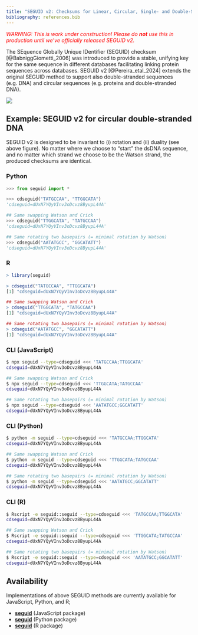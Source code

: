 ```yaml
---
title: "SEGUID v2: Checksums for Linear, Circular, Single- and Double-Stranded Biological Sequences"
bibliography: references.bib
---
```


:::{style="color:red"}
_WARNING: This is work under construction! Please do **not** use this
in production until we've officially released SEGUID v2._
:::

The SEquence Globally Unique IDentifier (SEGUID) checksum
[@BabniggGiometti_2006] was introduced to provide a stable, unifying
key for the same sequence in different databases facilitating linking
protein sequences across databases.  SEGUID v2 [@Pereira_etal_2024]
extends the original SEGUID method to support also double-stranded
sequences (e.g. DNA) and circular sequences (e.g. proteins and
double-stranded DNA).

![](figures/cdseguid.png)


## Example: SEGUID v2 for circular double-stranded DNA

SEGUID v2 is designed to be invariant to (i) rotation and (ii) duality
(see above figure). No matter where we choose to "start" the dsDNA
sequence, and no matter which strand we choose to be the Watson
strand, the produced checksums are identical.

::: {.panel-tabset}

### Python

```python
>>> from seguid import *

>>> cdseguid("TATGCCAA", "TTGGCATA")
'cdseguid=dUxN7YQyVInv3oDcvz8ByupL44A'

## Same swapping Watson and Crick 
>>> cdseguid("TTGGCATA", "TATGCCAA")
'cdseguid=dUxN7YQyVInv3oDcvz8ByupL44A'

## Same rotating two basepairs (= minimal rotation by Watson)
>>> cdseguid("AATATGCC", "GGCATATT")
'cdseguid=dUxN7YQyVInv3oDcvz8ByupL44A'
```

### R

```r
> library(seguid)

> cdseguid("TATGCCAA", "TTGGCATA")
[1] "cdseguid=dUxN7YQyVInv3oDcvz8ByupL44A"

## Same swapping Watson and Crick 
> cdseguid("TTGGCATA", "TATGCCAA")
[1] "cdseguid=dUxN7YQyVInv3oDcvz8ByupL44A"

## Same rotating two basepairs (= minimal rotation by Watson)
> cdseguid("AATATGCC", "GGCATATT")
[1] "cdseguid=dUxN7YQyVInv3oDcvz8ByupL44A"
```


### CLI (JavaScript)

```sh
$ npx seguid --type=cdseguid <<< 'TATGCCAA;TTGGCATA'
cdseguid=dUxN7YQyVInv3oDcvz8ByupL44A

## Same swapping Watson and Crick
$ npx seguid --type=cdseguid <<< 'TTGGCATA;TATGCCAA'
cdseguid=dUxN7YQyVInv3oDcvz8ByupL44A

## Same rotating two basepairs (= minimal rotation by Watson)
$ npx seguid --type=cdseguid <<< 'AATATGCC;GGCATATT'
cdseguid=dUxN7YQyVInv3oDcvz8ByupL44A
```


### CLI (Python)


```sh
$ python -m seguid --type=cdseguid <<< 'TATGCCAA;TTGGCATA'
cdseguid=dUxN7YQyVInv3oDcvz8ByupL44A

## Same swapping Watson and Crick
$ python -m seguid --type=cdseguid <<< 'TTGGCATA;TATGCCAA'
cdseguid=dUxN7YQyVInv3oDcvz8ByupL44A

## Same rotating two basepairs (= minimal rotation by Watson)
$ python -m seguid --type=cdseguid <<< 'AATATGCC;GGCATATT'
cdseguid=dUxN7YQyVInv3oDcvz8ByupL44A
```


### CLI (R)

```sh
$ Rscript -e seguid::seguid --type=cdseguid <<< 'TATGCCAA;TTGGCATA'
cdseguid=dUxN7YQyVInv3oDcvz8ByupL44A

## Same swapping Watson and Crick
$ Rscript -e seguid::seguid --type=cdseguid <<< 'TTGGCATA;TATGCCAA'
cdseguid=dUxN7YQyVInv3oDcvz8ByupL44A

## Same rotating two basepairs (= minimal rotation by Watson)
$ Rscript -e seguid::seguid --type=cdseguid <<< 'AATATGCC;GGCATATT'
cdseguid=dUxN7YQyVInv3oDcvz8ByupL44A
```

:::



## Availability

Implementations of above SEGUID methods are currently available for
JavaScript, Python, and R;

* [**seguid**](https://github.com/seguid/seguid-javascript/) (JavaScript package)
* [**seguid**](https://github.com/seguid/seguid-python/) (Python package)
* [**seguid**](https://seguid-r.seguid.org/) (R package)
